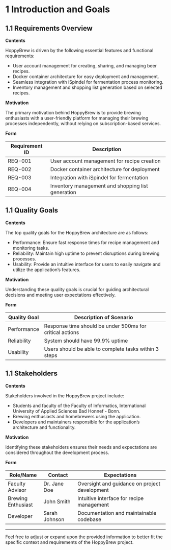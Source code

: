 # 1 Introduction and Goals

## 1.1 Requirements Overview

**Contents**

HoppyBrew is driven by the following essential features and functional requirements:

- User account management for creating, sharing, and managing beer recipes.
- Docker container architecture for easy deployment and management.
- Seamless integration with iSpindel for fermentation process monitoring.
- Inventory management and shopping list generation based on selected recipes.

**Motivation**

The primary motivation behind HoppyBrew is to provide brewing enthusiasts with a user-friendly platform for managing their brewing processes independently, without relying on subscription-based services.

**Form**

| Requirement ID | Description                                    |
|----------------|------------------------------------------------|
| REQ-001        | User account management for recipe creation     |
| REQ-002        | Docker container architecture for deployment    |
| REQ-003        | Integration with iSpindel for fermentation     |
| REQ-004        | Inventory management and shopping list generation |

## 1.1 Quality Goals

**Contents**

The top quality goals for the HoppyBrew architecture are as follows:

- Performance: Ensure fast response times for recipe management and monitoring tasks.
- Reliability: Maintain high uptime to prevent disruptions during brewing processes.
- Usability: Provide an intuitive interface for users to easily navigate and utilize the application's features.

**Motivation**

Understanding these quality goals is crucial for guiding architectural decisions and meeting user expectations effectively.

**Form**

| Quality Goal  | Description of Scenario                                  |
|---------------|----------------------------------------------------------|
| Performance   | Response time should be under 500ms for critical actions |
| Reliability   | System should have 99.9% uptime                          |
| Usability     | Users should be able to complete tasks within 3 steps     |

## 1.1 Stakeholders

**Contents**

Stakeholders involved in the HoppyBrew project include:

- Students and faculty of the Faculty of Informatics, International University of Applied Sciences Bad Honnef - Bonn.
- Brewing enthusiasts and homebrewers using the application.
- Developers and maintainers responsible for the application's architecture and functionality.

**Motivation**

Identifying these stakeholders ensures their needs and expectations are considered throughout the development process.

**Form**

| Role/Name          | Contact           | Expectations                                     |
|--------------------|-------------------|--------------------------------------------------|
| Faculty Advisor    | Dr. Jane Doe      | Oversight and guidance on project development    |
| Brewing Enthusiast | John Smith        | Intuitive interface for recipe management         |
| Developer          | Sarah Johnson     | Documentation and maintainable codebase           |

---

Feel free to adjust or expand upon the provided information to better fit the specific context and requirements of the HoppyBrew project.
